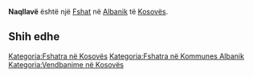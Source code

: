 {{Fshat në Kosovës
 | Emri                = Naqllavë
| sqi_N_name = Naqllavë
| sqi_N_FULL_NAME_RO = Naqllavë
| sqi_N_FULL_NAME_ND_RO = Naqllave
| sqi_N_SORT_NAME_RG = NAQLLAVE
| sqi_N_FULL_NAME_RG = Naqllavë
| sqi_N_FULL_NAME_ND_RG = Naqllave
| srp_N_name = Naglavci
| srp_N_FULL_NAME_RO = Naglavci
| srp_N_FULL_NAME_ND_RO = Naglavci
| srp_N_SORT_NAME_RG = NAGLAVCI
| srp_N_FULL_NAME_RG = Naglavci
| srp_N_FULL_NAME_ND_RG = Naglavci
| srp_NS_name = Наглавци
| srp_NS_FULL_NAME_RO = Наглавци
| srp_NS_FULL_NAME_ND_RO = Наглавци
| srp_NS_SORT_NAME_RG = НАГЛАВЦИ
| srp_NS_FULL_NAME_RG = Наглавци
| srp_NS_FULL_NAME_ND_RG = Наглавци

 | Emri (Rasa dhanore) = 
 | Figura              = 
 | Shteti              = Kosovo
 | Komuna              = Albanik
 | Kodi postar         = 
 | Sipërfaqja          = 

 | Popullsia           = 

 | Regj. i popullsisë  = 
 | Dend. e popullsisë  = 
 | Faqja zyrtare       = 
 <!--- Koordinatat ----> 
 | Gjerësia            = 42.661389
 | Gjatësia            = 20.5
 | Lartësia            = 
}}
'''Naqllavë''' është një [[Fshat]] në [[Albanik]] të [[Kosovës]].

<!-- == Gjeografia == -->
<!-- == Historia == -->
<!-- == Demografia == -->
== Shih edhe ==
{{Komuna Albanik}}
{{Kosovo-Administrata-Cung}}

[[Kategoria:Fshatra në Kosovës]]
[[Kategoria:Fshatra në Kommunes Albanik]]
[[Kategoria:Vendbanime në Kosovës]]